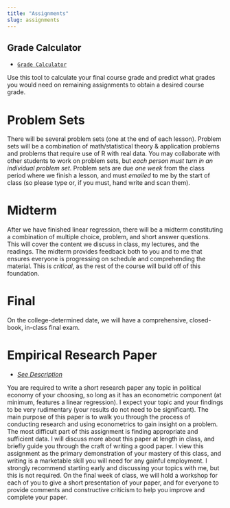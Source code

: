 ```yaml
---
title: "Assignments"
slug: assignments
---
```


## Grade Calculator

- [<i class="fas fa-calculator"></i> `Grade Calculator`](https://ryansafner.shinyapps.io/480_grade_calculator/)

Use this tool to calculate your final course grade and predict what grades you would need on remaining assignments to obtain a desired course grade.

# Problem Sets

There will be several problem sets (one at the end of each lesson). Problem sets will be a combination of math/statistical theory & application problems and problems that require use of R with real data. You may collaborate with other students to work on problem sets, but *each person must turn in an individual problem set*. Problem sets are due *one week* from the class period where we finish a lesson, and must *emailed* to me by the start of class (so please type or, if you must, hand write and scan them). 

# Midterm

After we have finished linear regression, there will be a midterm constituting a combination of multiple choice, problem, and short answer questions. This will cover the content we discuss in class, my lectures, and the readings. The midterm provides feedback both to you and to me that ensures everyone is progressing on schedule and comprehending the material. This is *critical*, as the rest of the course will build off of this foundation. 

# Final

On the college-determined date, we will have a comprehensive, closed-book, in-class final exam. 

# Empirical Research Paper 

- [<i class="fas fa-laptop-code"> See Description</i>](/assignment/paper-project)

You are required to write a short research paper any topic in political economy of your choosing, so long as it has an econometric component (at minimum, features a linear regression). I expect your topic and your findings to be very rudimentary (your results do not need to be significant). The main purpose of this paper is to walk you through the process of conducting research and using econometrics to gain insight on a problem. The most difficult part of this assignment is finding appropriate and sufficient data. I will discuss more about this paper at length in class, and briefly guide you through the craft of writing a good paper. I view this assignment as the primary demonstration of your mastery of this class, and writing is a marketable skill you will need for any gainful employment. I strongly recommend starting early and discussing your topics with me, but this is not required. On the final week of class, we will hold a workshop for each of you to give a short presentation of your paper, and for everyone to provide comments and constructive criticism to help you improve and complete your paper.
